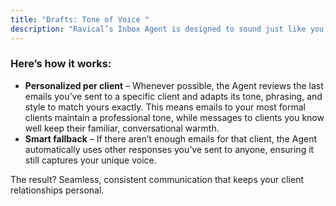 ```yaml
---
title: "Drafts: Tone of Voice "
description: "Ravical’s Inbox Agent is designed to sound just like you, so your clients feel like they’re always hearing from the same trusted person, not an AI system."
---
```


### Here’s how it works:

- **Personalized per client** – Whenever possible, the Agent reviews the last emails you’ve sent to a specific client and adapts its tone, phrasing, and style to match yours exactly. This means emails to your most formal clients maintain a professional tone, while messages to clients you know well keep their familiar, conversational warmth.
- **Smart fallback** – If there aren’t enough emails for that client, the Agent automatically uses other responses you’ve sent to anyone, ensuring it still captures your unique voice.

<Check>
  The result? Seamless, consistent communication that keeps your client relationships personal.
</Check>